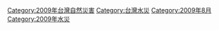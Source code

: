 {{catmore|八八水災}}
{{Commonscat|88 flood}}

[[Category:2009年台灣自然災害|Category:2009年台灣自然災害]]
[[Category:台灣水災|Category:台灣水災]]
[[Category:2009年8月|Category:2009年8月]]
[[Category:2009年水災|Category:2009年水災]]